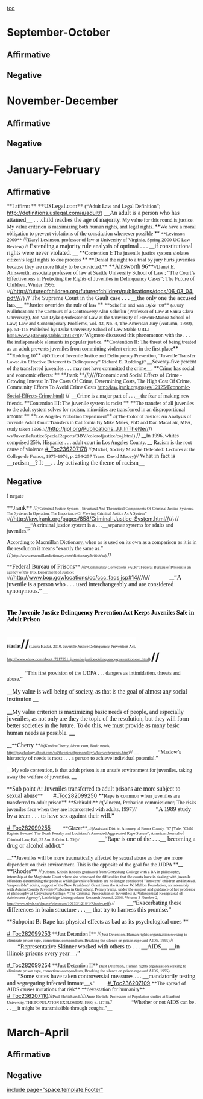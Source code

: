 [[toc]]
=September-October= 
==Affirmative== 
==Negative== 

=November-December= 
==Affirmative== 
==Negative== 

=January-February= 
==Affirmative== 
<span style="mso-hyphenate: none; mso-mirror-indents: yes; mso-pagination: none; text-align: justify;">**<span style="mso-bidi-font-weight: normal;"><span style="font-family: 'Times New Roman','serif';">I affirm: </span></span>**</span>
<span style="mso-hyphenate: none; mso-mirror-indents: yes; mso-pagination: none; text-align: justify;"><span style="font-family: 'Times New Roman','serif';"> </span></span>
<span style="margin: 0in 0in 0pt; mso-hyphenate: none; mso-mirror-indents: yes;"><span style="font-family: Times New Roman;"><span class="Author-Date"><span style="font-size: 12pt;">**USLegal.com**</span></span> (“Adult Law and Legal Definition”; </span><span style="color: windowtext; text-decoration: none; text-underline: none;">[[http://definitions.uslegal.com/a/adult/]]</span><span style="font-family: Times New Roman;">)</span></span>
<span style="margin: 0in 0in 0pt; mso-add-space: auto; mso-hyphenate: none; mso-mirror-indents: yes;"><span style="font-family: Times New Roman;"><span class="DebateUnderline"><span style="font-size: 12pt; text-decoration: none; text-underline: none;">__An adult is a person who has attained__ </span></span><span style="font-size: 12pt;">. . .child reaches the age of majority. </span></span></span>
<span style="mso-mirror-indents: yes;"><span style="font-family: Times New Roman;"> </span></span>
<span style="mso-mirror-indents: yes;"><span style="font-family: Times New Roman;">My value for this round is justice. </span></span>
<span style="mso-mirror-indents: yes;"><span style="font-family: Times New Roman;"> </span></span>
<span style="mso-mirror-indents: yes;"><span style="font-family: Times New Roman;">My value criterion is maximizing both human rights, and legal rights. </span></span>
<span style="mso-mirror-indents: yes;"><span style="font-family: Times New Roman;"> </span></span>
<span style="margin: 0in 0in 0pt; mso-mirror-indents: yes;">**<span style="font-family: Times New Roman;">We have a moral obligation to prevent violations of the constitution whenever possible<span style="font-size: 10pt;"> </span></span>**</span>
<span style="margin: 0in 0in 0pt; mso-mirror-indents: yes;"><span style="font-family: Times New Roman;"><span style="font-size: 10pt;">**Levinson 2000** </span>//<span style="mso-bidi-font-style: normal;"><span style="font-size: 10pt; font-weight: normal;">(Daryl <span class="cite"><span style="font-weight: normal;">Levinson</span></span>, professor of law at University of Virginia, Spring <span class="cite"><span style="font-weight: normal;">2000</span></span> UC Law Review) </span></span>//</span></span>
<span style="margin: 0in 0in 0pt; mso-mirror-indents: yes;"><span style="font-family: Times New Roman;"><span class="MinimizeChar"><span style="font-size: 12pt;">Extending a majority rule analysis of optimal . . . </span></span>__<span class="DebateUnderline"><span style="font-size: 12pt; text-decoration: none; text-underline: none;">if constitutional rights were never violated.</span><span style="font-size: 12pt; text-decoration: none; textunderline: none;"> </span></span>__</span></span>
<span style="mso-hyphenate: none; mso-mirror-indents: yes; mso-pagination: none; text-align: justify;"><span style="font-family: 'Times New Roman','serif';"> </span></span>
<span style="mso-hyphenate: none; mso-mirror-indents: yes; mso-pagination: none; text-align: justify;">**<span style="mso-bidi-font-weight: normal;"><span style="font-family: 'Times New Roman','serif';">Contention I: The juvenile justice system violates citizen’s legal rights to due process </span></span>**</span>
<span style="mso-hyphenate: none; mso-mirror-indents: yes; mso-pagination: none; text-align: justify;"><span style="font-family: 'Times New Roman','serif';"> </span></span>
<span style="margin: 0in 0in 0pt; mso-mirror-indents: yes;"><span style="font-family: Times New Roman;">**Denial the right to a trial by jury hurts juveniles because they are more likely to be convicted.**</span></span>
<span style="margin: 0in 0in 0pt; mso-mirror-indents: yes;"><span style="font-family: Times New Roman;"><span class="Author-Date"><span style="font-size: 12pt;">**Ainsworth 96**</span></span>//<span style="mso-bidi-font-style: normal;">(Janet E. Ainsworth; associate professor of law at Seattle University School of Law ; “The Court’s Effectiveness in Protecting the Rights of Juveniles in Delinquency Cases”; The Future of Children, Winter 1996; </span>//</span>[[http://futureofchildren.org/futureofchildren/publications/docs/06_03_04.pdf|//http://futureofchildren.org/futureofchildren/publications/docs/06_03_04.pdf//]]//<span style="mso-bidi-font-style: normal;"><span style="font-family: Times New Roman;">) </span></span>//</span>
<span style="margin: 0in 0in 0pt; mso-mirror-indents: yes;"><span style="font-size: 12pt;"><span style="font-family: Times New Roman;">The Supreme Court in the Gault case . . .<span class="DebateUnderline"><span style="text-decoration: none; text-underline: none;"> __the only one the accused has.__ </span></span></span></span></span>
<span style="margin: 0in 0in 0pt;"><span style="font-family: Times New Roman;"> </span></span>
<span style="margin: 0in 0in 0pt;">**<span style="mso-bidi-font-weight: normal;"><span style="font-family: Times New Roman;">Justice overrides the rule of law </span></span>**</span>
<span style="margin: 0in 0in 0pt;"><span style="font-family: Times New Roman;">**<span style="mso-bidi-font-weight: normal;"><span style="font-size: 10pt;">Scheflin and Van Dyke ’80</span></span>**<span style="font-size: 10pt;"> (//<span style="mso-bidi-font-style: normal;">Jury Nullification: The Contours of a Controversy Alan Scheflin (Professor of Law at Santa Clara University), Jon Van Dyke (Professor of Law at the University of Hawaii-Manoa School of Law) Law and Contemporary Problems, Vol. 43, No. 4, The American Jury (Autumn, 1980), pp. 51-115 Published by: Duke University School of Law Stable URL: http://www.jstor.org/stable/1191378)</span>// </span></span></span>
<span style="margin: 0in 0in 0pt;"><span style="font-family: Times New Roman;">Wigmore discussed this phenomenon with the . . . the indispensable elements in popular justice. </span></span>
<span style="mso-hyphenate: none; mso-mirror-indents: yes; mso-pagination: none; text-align: justify;"><span style="font-family: 'Times New Roman','serif';"> </span></span>
<span style="mso-hyphenate: none; mso-mirror-indents: yes; mso-pagination: none; text-align: justify;">**<span style="mso-bidi-font-weight: normal;"><span style="font-family: 'Times New Roman','serif';">Contention II: The threat of being treated as an adult prevents juveniles from committing violent crimes in the first place</span></span>**<span style="font-family: 'Times New Roman','serif';"> </span></span>
<span style="mso-hyphenate: none; mso-mirror-indents: yes; mso-pagination: none; text-align: justify;"><span style="font-family: 'Times New Roman','serif';"> </span></span>
<span style="mso-hyphenate: none; mso-mirror-indents: yes; mso-pagination: none; text-align: justify;">**<span style="mso-bidi-font-weight: normal;"><span style="font-family: 'Times New Roman','serif'; font-size: 10pt;">Redding 10</span></span>**<span style="font-family: 'Times New Roman','serif'; font-size: 10pt;"> //<span style="mso-bidi-font-style: normal;">(Office of Juvenile Justice and Delinquency Prevention, “Juvenile Transfer Laws: An Effective Deterrent to Delinquency” Richard E. Redding)</span>// </span></span>
<span style="mso-hyphenate: none; mso-mirror-indents: yes; mso-pagination: none; text-align: justify;"><span style="font-family: Times New Roman;"><span class="DebateUnderline"><span style="text-decoration: none; text-underline: none;">__Seventy-five percent of the transferred juveniles . . . may not have committed the crime__</span></span><span style="font-family: 'Times New Roman','serif';">.</span></span><span style="font-family: 'Times New Roman','serif'; font-size: 10pt;"> </span></span>
<span style="mso-hyphenate: none; mso-mirror-indents: yes; mso-pagination: none; text-align: justify;"><span class="DebateUnderline"><span style="text-decoration: none;"><span style="font-family: Times New Roman;"> </span></span></span></span>
<span style="mso-hyphenate: none; mso-mirror-indents: yes; mso-pagination: none; text-align: justify;">**<span style="mso-bidi-font-weight: normal;"><span style="font-family: 'Times New Roman','serif';">Crime has social and economic effects: </span></span>**</span>
<span style="mso-hyphenate: none; mso-layout-grid-align: none; mso-mirror-indents: yes; mso-pagination: none; text-align: justify;">**<span style="mso-bidi-font-weight: normal;"><span style="font-family: 'Times New Roman','serif';">Jrank </span></span>**//<span style="mso-bidi-font-style: normal;"><span style="font-family: 'Times New Roman','serif';">(</span></span>////<span style="mso-bidi-font-style: normal;"><span style="font-family: 'Times New Roman','serif';">Economic and Social Effects of Crime - Growing Interest In The Costs Of Crime, Determining Costs, The High Cost Of Crime, Community Efforts To Avoid Crime Costs http://law.jrank.org/pages/12125/Economic-Social-Effects-Crime.html) </span></span>//<span style="font-family: 'Times New Roman','serif'; font-size: 16pt;"> </span></span>
<span style="mso-hyphenate: none; mso-layout-grid-align: none; mso-mirror-indents: yes; mso-pagination: none; text-align: justify;"><span style="font-family: Times New Roman;"><span class="DebateUnderline"><span style="text-decoration: none; text-underline: none;">__Crime is a major part of . . .__</span></span><span style="font-family: 'Times New Roman','serif';">the fear of making new friends. </span></span></span>
<span style="mso-hyphenate: none; mso-layout-grid-align: none; mso-mirror-indents: yes; mso-pagination: none; text-align: justify;"><span style="font-family: 'Times New Roman','serif'; font-size: 13pt;"> </span></span>
<span style="mso-hyphenate: none; mso-mirror-indents: yes; mso-pagination: none; text-align: justify;">**<span style="mso-bidi-font-weight: normal;"><span style="font-family: 'Times New Roman','serif';">Contention III: The juvenile system is racist </span></span>**</span>
<span style="mso-hyphenate: none; mso-mirror-indents: yes; mso-pagination: none; text-align: justify;"><span style="font-family: 'Times New Roman','serif';"> </span></span>
<span style="mso-hyphenate: none; mso-mirror-indents: yes; mso-pagination: none; text-align: justify;">**<span style="mso-bidi-font-weight: normal;"><span style="font-family: 'Times New Roman','serif';">The transfer of all juveniles to the adult system solves for racism, minorities are transferred in an disproportional amount </span></span>**</span>
<span style="mso-hyphenate: none; mso-mirror-indents: yes; mso-pagination: none; text-align: justify;">**<span style="mso-bidi-font-weight: normal;"><span style="font-family: 'Times New Roman','serif'; font-size: 10pt;">Los Angeles Probation Department</span></span>**<span style="font-family: 'Times New Roman','serif'; font-size: 10pt;"> //<span style="mso-bidi-font-style: normal;">(The Color of Justice: An Analysis of Juvenile Adult Court Transfers in California By Mike Males, PhD and Dan Macallair, MPA, study taken 1996 </span>//</span>[[http://jjpl.org/Publications_JJ_InTheNe|//http://jjpl.org/Publications_JJ_InTheNe//]]//<span style="mso-bidi-font-style: normal;"><span style="font-family: 'Times New Roman','serif'; font-size: 10pt;"> ws/JuvenileJusticeSpecialReports/BBY/colorofjustice/coj.html) </span></span>//<span style="font-family: 'Times New Roman','serif'; font-size: 10pt;"> </span></span>
<span style="mso-hyphenate: none; mso-mirror-indents: yes; mso-pagination: none; text-align: justify;"><span class="DebateUnderline"><span style="text-decoration: none; text-underline: none;">__<span style="font-family: Times New Roman;">In 1996, whites comprised 25%, Hispanics . . . adult court in Los Angeles County. </span>__</span></span></span>
<span style="mso-hyphenate: none; mso-mirror-indents: yes;"><span style="font-family: Times New Roman;"> </span></span>
<span style="mso-hyphenate: none; mso-mirror-indents: yes;"><span style="font-family: Times New Roman;">Racism is the root cause of violence</span></span>
<span style="mso-hyphenate: none; mso-mirror-indents: yes;">[[#_Toc236207178]]<span style="font-family: Times New Roman;"> //<span style="mso-bidi-font-style: normal;"><span style="font-size: 10pt; font-weight: normal;">(Michel, Society Must be Defended: Lectures at the College de France, 1975-1976, p. 254-257 Trans. David Macey)</span></span>//<span style="font-size: 10pt;">  </span></span></span>
<span style="margin: 0in 0in 0pt; mso-add-space: auto; mso-hyphenate: none; mso-mirror-indents: yes;"><span style="font-size: 12pt;"><span style="font-family: Times New Roman;">What in fact is <span class="DebateUnderline"><span style="text-decoration: none; text-underline: none;">__racism__</span></span>? It __<span class="DebateUnderline"><span style="text-decoration: none; text-underline: none;">. . .by activating the theme of racism</span></span>__ </span></span></span>
<span style="mso-hyphenate: none; mso-mirror-indents: yes; mso-pagination: none; text-align: justify;"><span style="font-family: 'Times New Roman','serif';"> </span></span>
<span style="margin: 0in 0in 0pt;"><span style="font-family: Calibri;"> </span></span>

==Negative== 

<span style="font-family: Times New Roman; margin: 0in 0in 0pt;">I negate </span>

<span style="margin: 0in 0in 0pt;"><span style="font-family: Times New Roman;"><span class="Author-Date"><span style="font-size: 12pt;">**Jrank** </span></span>//<span style="font-size: 8pt;">(“Criminal Justice System - Structural And Theoretical Components Of Criminal Justice Systems, The Systems In Operation, The Importance Of Viewing Criminal Justice As A System” </span>//</span>[[http://law.jrank.org/pages/858/Criminal-Justice-System.html|//http://law.jrank.org/pages/858/Criminal-Justice-System.html//]]//<span style="font-family: Times New Roman; font-size: 8pt;">) </span>//</span>
<span style="font-family: Times New Roman; margin: 0in 0in 0pt 0.5in;"><span class="DebateUnderline"><span style="text-decoration: none; textunderline: none;">__“A criminal justice system is a . . .__</span></span><span class="apple-style-span">separate systems for adults and juveniles.”</span> </span>

<span style="font-family: Times New Roman; margin: 0in 0in 0pt;">According to Macmillan Dictionary, when as is used on its own as a comparison as it is in the resolution it means “exactly the same as.” </span>
<span style="margin: 0in 0in 0pt;">//<span style="font-family: Times New Roman; font-size: 8pt;">(http://www.macmillandictionary.com/dictionary/british/as) </span>//</span>

<span style="margin: 0in 0in 0pt;"><span style="font-family: Times New Roman;">**<span style="font-size: 12pt;">Federal Bureau of Prisons</span>** //<span style="font-size: 8pt;">(“Community Corrections FAQs”; Federal Bureau of Prisons is an agency of the U.S. Department of Justice; </span>//</span>[[http://www.bop.gov/locations/cc/ccc_faqs.jsp#14|//http://www.bop.gov/locations/cc/ccc_faqs.jsp#14//]]//<span style="font-family: Times New Roman; font-size: 8pt;">)</span>//</span>
<span style="margin: 0in 0.3in 0pt 0.5in;">__<span style="font-family: Times New Roman;"><span class="DebateUnderline"><span style="font-size: 12pt; text-decoration: none; text-underline: none;">“A juvenile is a person who . . . used interchangeably and are considered synonymous.”</span></span> </span>__</span>

=<span style="background: white; color: windowtext; font-family: 'Times New Roman','serif'; font-size: 12pt; margin: 0in 0in 0pt;">The Juvenile Justice Delinquency Prevention Act Keeps Juveniles Safe in Adult Prison </span>= 
=<span style="background: white; margin: 0in 0in 0pt;"><span style="color: windowtext; font-family: 'Times New Roman','serif'; font-size: 10pt;">Haslat</span>//<span style="color: windowtext; font-family: 'Times New Roman','serif'; font-size: 8pt; font-weight: normal;">(Laura Haslat, 2010, Juvenile Justice Delinquency Prevention Act, http://www.ehow.com/about_7217391_juvenile-justice-delinquency-prevention-act.html) </span>//</span>= 
<span style="font-family: Times New Roman; margin: 0in 0in 0pt 0.5in;">“This first provision of the JJDPA . . . dangers as intimidation, threats and abuse.” </span>

<span style="margin: 0in 0in 0pt;"><span class="DebateUnderline"><span style="font-size: 12pt; text-decoration: none; text-underline: none;">__<span style="font-family: Times New Roman;">My value is well being of society, as that is the goal of almost any social institution </span>__</span></span></span>

<span style="margin: 0in 0in 0pt;"><span class="DebateUnderline"><span style="font-size: 12pt; text-decoration: none; text-underline: none;">__<span style="font-family: Times New Roman;">My value criterion is maximizing basic needs of people, and especially juveniles, as not only are they the topic of the resolution, but they will form better societies in the future. To do this, we must provide as many basic human needs as possible. </span>__</span></span></span>

<span style="margin: 0in 0in 0pt;">__<span style="font-family: Times New Roman;"><span class="DebateUnderline">**<span style="font-size: 12pt; text-decoration: none; textunderline: none;">Cherry </span>**//<span style="font-size: 8pt; text-decoration: none; textunderline: none;">(Kendra Cherry, About.com, Basic needs, http://psychology.about.com/od/theoriesofpersonality/a/hierarchyneeds.htm)</span>// </span></span>__</span>
<span style="background: white; font-family: Times New Roman; margin: 0in 0in 0pt 0.5in;">“Maslow’s hierarchy of needs is most . . . a person to achieve individual potential.” </span>

<span style="background: white; margin: 0in 0in 0pt;"><span class="DebateUnderline"><span style="text-decoration: none; text-underline: none;">__<span style="font-family: Times New Roman;">My sole contention, is that adult prison is an unsafe environment for juveniles, taking away the welfare of juveniles. </span>__</span></span></span>

<span style="font-family: Times New Roman; margin: 0in 0in 0pt;">**<span style="font-size: 12pt;">Sub point A: Juveniles transferred to adult prisons are more subject to sexual abuse</span>** </span>
<span style="margin: 0in 0in 0pt 0.25in;">[[#_Toc282099250]]</span>
<span style="margin: 0in 0in 0pt;">**<span style="font-family: Times New Roman;">Rape is common when juveniles are transferred to adult prison</span>**</span>
<span style="font-family: Times New Roman; margin: 0in 0in 0pt;">**Schiraldi** //(Vincent, Probation commissioner, The risks juveniles face when they are incarcerated with adults, 1997)//</span>
<span style="font-family: Times New Roman; font-size: 12pt; margin: 0in 0.3in 0pt 0.5in;">“A 1989 study by a team . . . to have sex against their will.” </span>

<span style="margin: 0in 0.3in 0pt 0in;">[[#_Toc282099255]]</span>
<span style="font-family: Times New Roman; margin: 0in 0in 0pt;">**Glazer**<span style="font-size: 8pt;">, //(Assistant District Attorney of Bronx County, ‘97 [Yale, "Child Rapists Beware! The Death Penalty and Louisiana's Amended Aggravated Rape Statute", American Journal of Criminal Law, Fall, 25 Am. J. Crim. L. 79])//</span> </span>
<span style="font-family: Times New Roman; margin: 0in 0.3in 0pt 0.5in;"><span class="DebateUnderline"><span style="font-size: 12pt; text-decoration: none; text-underline: none;">__“Rape is one of the . . .__ </span></span><span style="font-size: 12pt;">becoming a drug or alcohol addict.” </span></span>

<span style="margin: 0in 0in 0pt;"><span class="DebateUnderline"><span style="text-decoration: none; text-underline: none;">__**<span style="font-family: Times New Roman;">Juveniles will be more traumatically affected by sexual abuse as they are more dependent on their environment. This is the opposite of the goal for the JJDPA </span>**__</span></span></span>
<span style="font-family: Times New Roman; margin: 0in 0in 0pt;"><span class="Author-Date"><span style="font-size: 12pt;">**Rhodes** </span></span>//<span style="font-size: 8pt;">(Kristen, Kristin Rhodes graduated from Gettysburg College with a BA in philosophy, internship at the Magistrate Court where she witnessed the difficulties that the courts have in dealing with juvenile offenders-determining the point at which juvenile offenders are no longer considered "innocent" children and instead, "responsible" adults, support of the New Presidents' Grant from the Andrew W. Mellon Foundation, an internship with Adams County Juvenile Probation in Gettysburg, Pennsylvania, under the support and guidance of her professor of philosophy at Gettysburg College, “The Criminal Prosecution of Juveniles: A Philosophical Reappraisal of Adolescent Agency”, Lethbridge Undergraduate Research Journal. 2008. Volume 3 Number 2, http://www.uleth.ca/dspace/bitstream/10133/1218/1/Rhodes.pdf) </span>//</span>
<span style="font-family: Times New Roman; margin: 0in 0.3in 0pt;"><span class="DebateUnderline"><span style="font-size: 12pt; text-decoration: none; text-underline: none;">__“Exacerbating these differences in brain structure . . .__ </span></span><span style="font-size: 12pt;">that try to harness this promise.” </span></span>

<span style="margin: 0in 0in 0pt;">**<span style="font-family: Times New Roman; font-size: 12pt;">Subpoint B: Rape has physical effects as bad as its psychological ones </span>**</span>

<span style="margin: 0in 0in 0pt;">[[#_Toc282099253]]</span>
<span style="font-family: Times New Roman; margin: 0in 0in 0pt;">**Just Detention I** //<span style="font-size: 8pt;">(Just Detention, Human rights organization seeking to eliminate prison rape, corrections compendium, Breaking the silence on prison rape and AIDS, 1995) </span>//</span>
<span style="font-family: Times New Roman; font-size: 12pt; margin: 0in 0.3in 0pt;">“Representative Skinner worked with others to . . . <span class="DebateUnderline"><span style="text-decoration: none; text-underline: none;">__AIDS__ __in Illinois prisons every year__</span></span>.” </span>

<span style="margin: 0in 0in 0pt;">[[#_Toc282099254]]</span>
<span style="font-family: Times New Roman; margin: 0in 0in 0pt;">**Just Detention II** <span style="font-size: 8pt;">(Just Detention, Human rights organization seeking to eliminate prison rape, corrections compendium, Breaking the silence on prison rape and AIDS, 1995) </span></span>
<span style="font-family: Times New Roman; margin: 0in 0.3in 0pt;"><span style="font-size: 12pt;">“Some states have taken controversial measures</span> . . . <span class="DebateUnderline"><span style="font-size: 12pt; text-decoration: none; textunderline: none;">__mandatorily testing and segregating infected inmate__</span></span>s.” </span>
<span style="margin: 0in 0in 0pt;">[[#_Toc236207109]]</span>
<span style="font-family: Times New Roman; margin: 0in 0in 0pt;">**The spread of AIDS causes mutations that risk** **devastation for humanity** </span>
<span style="margin: 0in 0in 0pt;">[[#_Toc236207110]]<span style="font-family: Times New Roman;">//<span style="font-size: 8pt;">(Paul Ehrlich and </span>////<span style="font-size: 8pt;">Anne Ehrlich, Professors of Population studies at Stanford University, THE POPULATION EXPLOSION, 1990, p. 147-8)</span>// </span></span>
<span style="font-family: Times New Roman; margin: 0in 0in 0pt 0.5in;">“Whether or not AIDS can be . . . <span class="DebateUnderline"><span style="text-decoration: none; text-underline: none;">__it might be transmissible through coughs.”__</span></span> </span>


=March-April= 
==Affirmative== 
==Negative== 

[[include page="space.template.Footer"]]